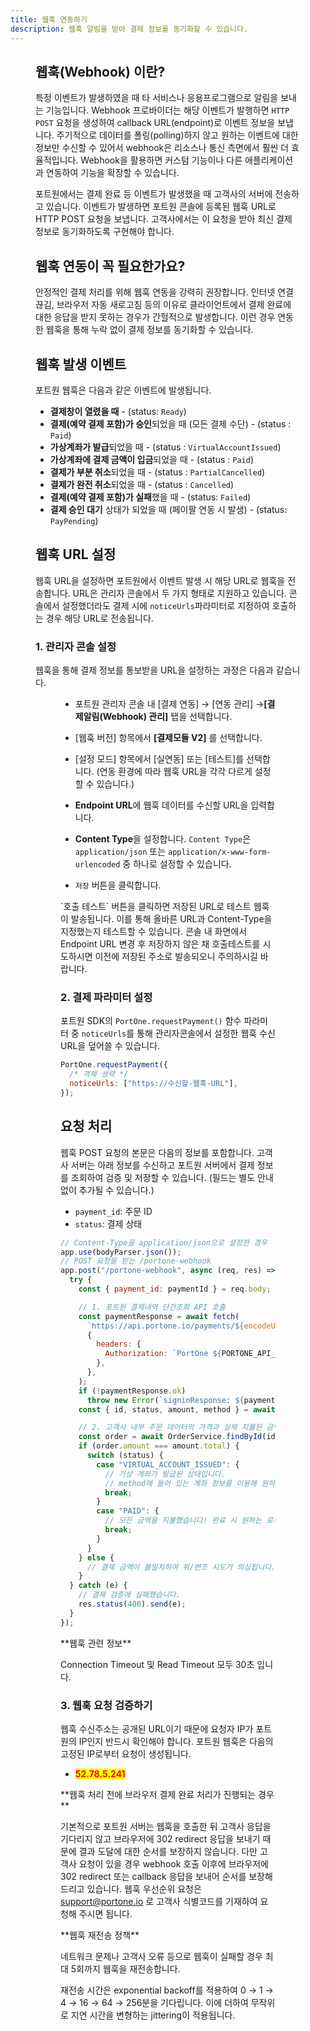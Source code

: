 ```yaml
---
title: 웹훅 연동하기
description: 웹훅 알림을 받아 결제 정보를 동기화할 수 있습니다.
---
```




<Figure src={image1} />

## 웹훅(Webhook) 이란?

특정 이벤트가 발생하였을 때 타 서비스나 응용프로그램으로 알림을 보내는 기능입니다.
Webhook 프로바이더는 해당 이벤트가 발행하면 `HTTP POST` 요청을 생성하여 callback URL(endpoint)로 이벤트 정보을 보냅니다.
주기적으로 데이터를 폴링(polling)하지 않고 원하는 이벤트에 대한 정보만 수신할 수 있어서 webhook은 리소스나 통신 측면에서 훨씬 더 효율적입니다.
Webhook을 활용하면 커스텀 기능이나 다른 애플리케이션과 연동하여 기능을 확장할 수 있습니다.

포트원에서는 결제 완료 등 이벤트가 발생했을 때 고객사의 서버에 전송하고 있습니다.
이벤트가 발생하면 포트원 콘솔에 등록된 웹훅 URL로 HTTP POST 요청을 보냅니다. 고객사에서는 이 요청을 받아 최신 결제 정보로 동기화하도록 구현해야 합니다.

## 웹훅 연동이 꼭 필요한가요?

안정적인 결제 처리를 위해 웹훅 연동을 강력히 권장합니다.
인터넷 연결 끊김, 브라우저 자동 새로고침 등의 이유로 클라이언트에서 결제 완료에 대한 응답을 받지 못하는 경우가 간헐적으로 발생합니다.
이런 경우 연동한 웹훅을 통해 누락 없이 결제 정보를 동기화할 수 있습니다.

## 웹훅 발생 이벤트

포트원 웹훅은 다음과 같은 이벤트에 발생됩니다.

- **결제창이 열렸을 때** - (status: `Ready`)
- **결제(예약 결제 포함)가 승인**되었을 때 (모든 결제 수단) - (status : `Paid`)
- **가상계좌가 발급**되었을 때 - (status : `VirtualAccountIssued`)
- **가상계좌에 결제 금액이 입금**되었을 때 - (status : `Paid`)
- **결제가 부분 취소**되었을 때 - (status : `PartialCancelled`)
- **결제가 완전 취소**되었을 때 - (status : `Cancelled`)
- **결제(예약 결제 포함)가 실패**했을 때 - (status: `Failed`)
- **결제 승인 대기** 상태가 되었을 때 (페이팔 연동 시 발생) - (status: `PayPending`)

## 웹훅 URL 설정

웹훅 URL을 설정하면 포트원에서 이벤트 발생 시 해당 URL로 웹훅을 전송합니다. URL은 관리자 콘솔에서 두 가지 형태로 지원하고 있습니다.
콘솔에서 설정했더라도 결제 시에 `noticeUrls`파라미터로 지정하여 호출하는 경우 해당 URL로 전송됩니다.

### 1. 관리자 콘솔 설정

웹훅을 통해 결제 정보를 통보받을 URL을 설정하는 과정은 다음과 같습니다.

<Figure src={image0} />

- 포트원 관리자 콘솔 내 \[결제 연동] → \[연동 관리] →**\[결제알림(Webhook) 관리]** 탭을 선택합니다.

- \[웹훅 버전] 항목에서 **\[결제모듈 V2]** 를 선택합니다.

- \[설정 모드] 항목에서 \[실연동] 또는 \[테스트]를 선택합니다. (연동 환경에 따라 웹훅 URL을 각각 다르게 설정할 수 있습니다.)

- **Endpoint URL**에 웹훅 데이터를 수신할 URL을 입력합니다.

- **Content Type**을 설정합니다. `Content Type`은 `application/json` 또는
  `application/x-www-form-urlencoded` 중 하나로 설정할 수 있습니다.

- `저장` 버튼을 클릭합니다.

<Hint style="info">
  `호출 테스트` 버튼을 클릭하면 저장된 URL로 테스트 웹훅이 발송됩니다. 이를 통해 올바른 URL과 Content-Type을 지정했는지 테스트할 수 있습니다.
  콘솔 내 화면에서 Endpoint URL 변경 후 저장하지 않은 채 호출테스트를 시도하시면 이전에 저장된 주소로 발송되오니 주의하시길 바랍니다.
</Hint>

### 2. 결제 파라미터 설정

포트원 SDK의 `PortOne.requestPayment()` 함수 파라미터 중 `noticeUrls`를 통해 관리자콘솔에서 설정한 웹훅 수신 URL을 덮어쓸 수 있습니다.

```javascript
PortOne.requestPayment({
  /* 객체 생략 */
  noticeUrls: ["https://수신할-웹훅-URL"],
});
```

## 요청 처리

웹훅 POST 요청의 본문은 다음의 정보를 포함합니다. 고객사 서버는 아래 정보를 수신하고
포트원 서버에서 결제 정보를 조회하여 검증 및 저장할 수 있습니다. (필드는 별도 안내 없이 추가될 수 있습니다.)

- `payment_id`: 주문 ID
- `status`: 결제 상태

```javascript title="Express"
// Content-Type을 application/json으로 설정한 경우
app.use(bodyParser.json());
// POST 요청을 받는 /portone-webhook
app.post("/portone-webhook", async (req, res) => {
  try {
    const { payment_id: paymentId } = req.body;

    // 1. 포트원 결제내역 단건조회 API 호출
    const paymentResponse = await fetch(
      `https://api.portone.io/payments/${encodeURIComponent(paymentId)}`,
      {
        headers: {
          Authorization: `PortOne ${PORTONE_API_SECRET}`,
        },
      },
    );
    if (!paymentResponse.ok)
      throw new Error(`signinResponse: ${paymentResponse.statusText}`);
    const { id, status, amount, method } = await paymentResponse.json();

    // 2. 고객사 내부 주문 데이터의 가격과 실제 지불된 금액을 비교합니다.
    const order = await OrderService.findById(id);
    if (order.amount === amount.total) {
      switch (status) {
        case "VIRTUAL_ACCOUNT_ISSUED": {
          // 가상 계좌가 발급된 상태입니다.
          // method에 들어 있는 계좌 정보를 이용해 원하는 로직을 구성하세요.
          break;
        }
        case "PAID": {
          // 모든 금액을 지불했습니다! 완료 시 원하는 로직을 구성하세요.
          break;
        }
      }
    } else {
      // 결제 금액이 불일치하여 위/변조 시도가 의심됩니다.
    }
  } catch (e) {
    // 결제 검증에 실패했습니다.
    res.status(400).send(e);
  }
});
```

<Hint style="info">
  **웹훅 관련 정보**

  Connection Timeout 및 Read Timeout 모두 30초 입니다.
</Hint>

### 3. 웹훅 요청 검증하기

웹훅 수신주소는 공개된 URL이기 때문에 요청자 IP가 포트원의 IP인지 반드시 확인해야 합니다. 포트원 웹훅은 다음의 고정된 IP로부터 요청이 생성됩니다.

- <mark style="color:red;">**52.78.5.241**</mark>

<Hint style="info">
**웹훅 처리 전에 브라우저 결제 완료 처리가 진행되는 경우**

기본적으로 포트원 서버는 웹훅을 호출한 뒤 고객사 응답을 기다리지 않고 브라우저에 302 redirect 응답을 보내기 때문에 결과 도달에 대한 순서를 보장하지 않습니다. 다만 고객사 요청이 있을 경우 webhook 호출 이후에 브라우저에 302 redirect 또는 callback 응답을 보내어 순서를 보장해 드리고 있습니다. 웹훅 우선순위 요청은 [support@portone.io](mailto:support@portone.io) 로 고객사 식별코드를 기재하여 요청해 주시면 됩니다.

</Hint>

<Hint style="info">
  **웹훅 재전송 정책**

  네트워크 문제나 고객사 오류 등으로 웹훅이 실패할 경우 최대 5회까지 웹훅을 재전송합니다.

  재전송 시간은 exponential backoff를 적용하여 0 → 1 → 4 → 16 → 64 → 256분을 기다립니다. 이에 더하여 무작위로 지연 시간을 변형하는 jittering이 적용됩니다.
</Hint>
